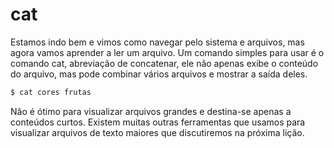 # cat

Estamos indo bem e vimos como navegar pelo sistema e arquivos, mas agora vamos aprender a ler um arquivo. Um comando simples para usar é o comando cat, abreviação de concatenar, ele não apenas exibe o conteúdo do arquivo, mas pode combinar vários arquivos e mostrar a saída deles.

```bash
$ cat cores frutas
```

Não é ótimo para visualizar arquivos grandes e destina-se apenas a conteúdos curtos. Existem muitas outras ferramentas que usamos para visualizar arquivos de texto maiores que discutiremos na próxima lição.